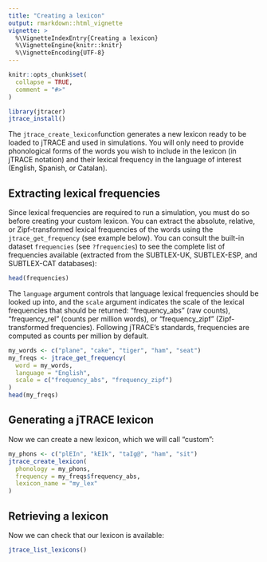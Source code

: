 ---
title: "Creating a lexicon"
output: rmarkdown::html_vignette
vignette: >
  %\VignetteIndexEntry{Creating a lexicon}
  %\VignetteEngine{knitr::knitr}
  %\VignetteEncoding{UTF-8}
---

```{r, include = FALSE}
knitr::opts_chunk$set(
  collapse = TRUE,
  comment = "#>"
)
```

```{r setup}
library(jtracer)
jtrace_install()
```


The `jtrace_create_lexicon`function generates a new lexicon ready to be loaded to jTRACE and used in simulations. You will only need to provide phonological forms of the words you wish to include in the lexicon (in jTRACE notation) and their lexical frequency in the language of interest (English, Spanish, or Catalan).

## Extracting lexical frequencies

Since lexical frequencies are required to run a simulation, you must do so before creating your custom lexicon. You can extract the absolute, relative, or Zipf-transformed lexical frequencies of the words using the `jtrace_get_frequency` (see example below). You can consult the built-in dataset `frequencies` (see `?frequencies`) to see the complete list of frequencies available (extracted from the SUBTLEX-UK, SUBTLEX-ESP, and SUBTLEX-CAT databases):

```{r frequencies_dataset, echo = TRUE}
head(frequencies)
```


The `language` argument controls that language lexical frequencies should be looked up into, and the `scale` argument indicates the scale of the lexical frequencies that should be returned: "frequency_abs" (raw counts), "frequency_rel" (counts per million words), or "frequency_zipf" (Zipf-transformed frequencies). Following jTRACE's standards, frequencies are computed as counts per million by default.


```{r frequencies, echo=TRUE}
my_words <- c("plane", "cake", "tiger", "ham", "seat")
my_freqs <- jtrace_get_frequency(
  word = my_words,
  language = "English",
  scale = c("frequency_abs", "frequency_zipf")
)
head(my_freqs)
```

## Generating a jTRACE lexicon

Now we can create a new lexicon, which we will call "custom":

```{r lexicon_new, echo = TRUE}
my_phons <- c("plEIn", "kEIk", "taIɡ@", "ham", "sit")
jtrace_create_lexicon(
  phonology = my_phons,
  frequency = my_freqs$frequency_abs,
  lexicon_name = "my_lex"
)
```

## Retrieving a lexicon

Now we can check that our lexicon is available:

```{r lexicons_list, echo = TRUE}
jtrace_list_lexicons()
```

